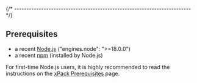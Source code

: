 
{/* ------------------------------------------------------------------------ */}

## Prerequisites

- a recent [Node.js](https://nodejs.org) ("engines.node": ">=18.0.0")
- a recent [npm](https://docs.npmjs.com/cli/npm) (installed by Node.js)

For first-time Node.js users, it is highly recommended to read the instructions
on the [xPack Prerequisites](https://xpack.github.io/install/) page.
